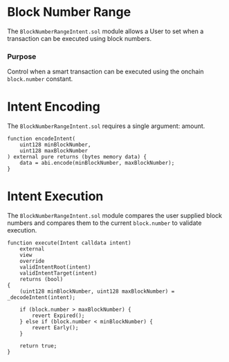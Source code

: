 # Block Number Range

The `BlockNumberRangeIntent.sol` module allows a User to set when a transaction can be executed using block numbers.

### Purpose

Control when a smart transaction can be executed using the onchain `block.number` constant.

# Intent Encoding

The `BlockNumberRangeIntent.sol` requires a single argument: amount.

```solidity
function encodeIntent(
    uint128 minBlockNumber, 
    uint128 maxBlockNumber
) external pure returns (bytes memory data) {
    data = abi.encode(minBlockNumber, maxBlockNumber);
}
````

# Intent Execution

The `BlockNumberRangeIntent.sol` module compares the user supplied block numbers and compares them to the current `block.number` to validate execution.

```solidity
function execute(Intent calldata intent)
    external
    view
    override
    validIntentRoot(intent)
    validIntentTarget(intent)
    returns (bool)
{
    (uint128 minBlockNumber, uint128 maxBlockNumber) = _decodeIntent(intent);

    if (block.number > maxBlockNumber) {
        revert Expired();
    } else if (block.number < minBlockNumber) {
        revert Early();
    }

    return true;
}
```